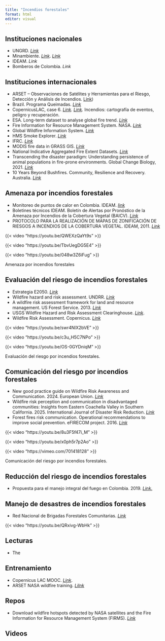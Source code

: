 ```yaml
---
title: "Incendios forestales"
format: html
editor: visual
---
```


## Instituciones nacionales

-   UNGRD. [*Link*](https://portal.gestiondelriesgo.gov.co/)
-   Minambiente. [*Link*](https://www.minambiente.gov.co/cambio-climatico-y-gestion-del-riesgo/como-orientar-la-gestion-del-riesgo-de-desastres-por-incendios-forestales-a-nivel-municipal/). [*Link*](https://archivo.minambiente.gov.co/index.php/bosques-biodiversidad-y-servicios-ecosistematicos/desarrollo-sostenible-de-bosques/incendios-forestales)
-   IDEAM. *Link*
-   Bomberos de Colombia. *Link*

## Instituciones internacionales

-   ARSET – Observaciones de Satélites y Herramientas para el Riesgo, Detección y Análisis de Incendios. [Link](https://appliedsciences.nasa.gov/join-mission/training/spanish/arset-observaciones-de-satelites-y-herramientas-para-el-riesgo))
-   Brazil. Programa Queimadas. [*Link*](https://queimadas.dgi.inpe.br/queimadas/portal-static/situacao-atual)
-   CopernicusLAC, case 6. [*Link*](https://www.copernicuslac-panama.eu/category/eo-services/use-case-6/)*. [Link](https://www.copernicuslac.terradue.com/).* Incendios: cartografía de eventos, peligro y recuperación.
-   ESA. Long-term dataset to analyse global fire trend. [*Link*](https://www.esa.int/Applications/Observing_the_Earth/Copernicus/Sentinel-3/New_long-term_dataset_to_analyse_global_fire_trends)
-   Fire Information for Resource Management System. NASA. [*Link*](https://firms.modaps.eosdis.nasa.gov/)
-   Global Wildfire Information System. [*Link*](https://gwis.jrc.ec.europa.eu/static/gwis_current_situation/public/index.html)
-   HMS Smoke Explorer. [*Link*](https://globalfires.earthengine.app/view/hms-smoke)
-   IFRC. [*Link*](https://www.ifrc.org/es/nuestro-trabajo/desastres-clima-y-crisis/que-es-desastre/incendios-forestales)
-   MODIS fire data in GRASS GIS. [*Link*](https://ecodiv.earth/post/modis_fire_data_in_grassgis)
-   National Indicative Aggregated Fire Extent Datasets. [*Link*](http://www.environment.gov.au/fed/catalog/search/resource/details.page?uuid=%7B9ACDCB09-0364-4FE8-9459-2A56C792C743%7D)
-   Transcending the disaster paradigm: Understanding persistence of animal populations in fire-prone environments. Global Change Biology, 2021. [*Link*](https://onlinelibrary.wiley.com/doi/full/10.1111/gcb.15925)
-   10 Years Beyond Bushfires. Community, Resilience and Recovery. Australia. [*Link*](https://mspgh.unimelb.edu.au/centres-institutes/centre-for-health-equity/research-group/beyond-bushfires)

## Amenaza por incendios forestales

-   Monitoreo de puntos de calor en Colombia. IDEAM. [*link*](https://puntosdecalor.ideam.gov.co/)
-   Boletines técnicos IDEAM. Boletín de Alertas por Pronóstico de la Amenaza por Incendios de la Cobertura Vegetal (BAICV). [*Link*](https://www.ideam.gov.co/sala-de-prensa/boletines)
-   PROTOCOLO PARA LA REALIZACIÓN DE MAPAS DE ZONIFICACIÓN DE RIESGOS A INCENDIOS DE LA COBERTURA VEGETAL. IDEAM, 2011. [*Link*](http://www.ideam.gov.co/documents/13257/14369/PROTOCOLO+INCENDIOS+4Oct.pdf)

::: {layout-ncol="2"}
{{< video "https://youtu.be/QWEXzQaYt9s" >}}

{{< video "https://youtu.be/TbvUegDG5E4" >}}

{{< video "https://youtu.be/048w3Z6iFug" >}}

Amenaza por incendios forestales
:::

## Evaluación del riesgo de incendios forestales

-   Estrategia E2050. [*Link*](https://www.facebook.com/watch/live/?ref=watch_permalink&v=2636278040002846)
-   Wildfire hazard and risk assessment. UNDRR. [*Link*](https://www.undrr.org/publication/wildfire-hazard-and-risk-assessment)
-   A wildfire risk assessment framework for land and resource management. US Forest Service. 2013. [*Link*](https://research.fs.usda.gov/treesearch/56265)
-   USGS Wildfire Hazard and Risk Assessment Clearinghouse. [*Link*](https://apps.usgs.gov/wildfire_hazard_and_risk_assessment_clearinghouse/).
-   Wildfire Risk Assessment. Copernicus. [*Link*](https://forest-fire.emergency.copernicus.eu/about-effis/technical-background/wildfire-risk-assesment)

::: {layout-ncol="2"}
{{< video "https://youtu.be/swr4NlX2bVE" >}}

{{< video "https://youtu.be/c3u_H5C7NPo" >}}

{{< video "https://youtu.be/OS-0GYDniqM" >}}

Evaluación del riesgo por incendios forestales.
:::

## Comunicación del riesgo por incendios forestales

-   New good practice guide on Wildfire Risk Awareness and Communication. 2024. European Union. [*Link*](https://civil-protection-knowledge-network.europa.eu/news/new-good-practice-guide-wildfire-risk-awareness-and-communication)
-   Wildfire risk perception and communication in disadvantaged communities: Insights from Eastern Coachella Valley in Southern California. 2025. International Journal of Disaster Risk Reduction. [*Link*](https://www.sciencedirect.com/science/article/pii/S221242092500010X)
-   Forest fires risk communication. Operational recommendations to improve social prevention. eFIRECOM project. 2016. [*Link*](https://efirecom.ctfc.cat/docs/RECOM%20ENGLISH_final.pdf)

::: {layout-ncol="2"}
{{< video "https://youtu.be/8u3F5f47i_M" >}}

{{< video "https://youtu.be/x0ph5r7p2Ao" >}}

{{< video "https://vimeo.com/701418128" >}}

Comunicación del riesgo por incendios forestales.
:::

## Reducción del riesgo de incendios forestales

-   Propuesta para el manejo integral del fuego en Colombia. 2019. [*Link*.](https://www.researchgate.net/publication/337404249_Propuesta_para_el_manejo_integral_del_fuego_en_Colombia_Proposal_for_an_integrated_fire_management_in_Colombia)

## Manejo de desastres de incendios forestales

-   Red Nacional de Brigadas Forestales Comunitarias. [*Link*](https://storymaps.arcgis.com/stories/94c7a34bfd8b4ae2817eff7b59049faf)

{{< video "https://youtu.be/QRxivg-WbHk" >}}

## Lecturas

-   The

## **Entrenamiento**

-   Copernicus LAC MOOC. [*Link*](https://moodle.copernicuslac-panama.eu/).
-   ARSET NASA wildfire training. [*LiInk*](https://appliedsciences.nasa.gov/what-we-do/capacity-building/arset/arset-wildland-fire-trainings)

## Repos

-   Download wildfire hotspots detected by NASA satellites and the Fire Information for Resource Management System (FIRMS). [*Link*](https://github.com/datadesk/nasa-wildfires)

## Videos